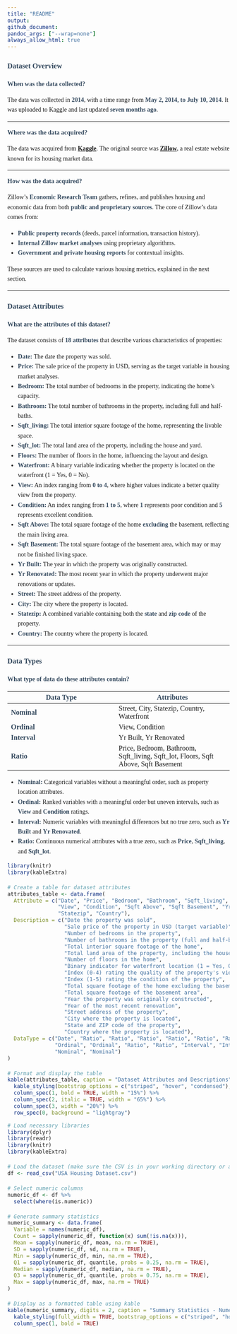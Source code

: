 ```yaml
---
title: "README" 
output:  
github_document: 
pandoc_args: ["--wrap=none"] 
always_allow_html: true
---
```


<style>
  body { font-family: "Times New Roman", Times, serif; line-height: 1.6; }
  h1, h2, h3 { color: #2C3E50; font-family: "Times New Roman", Times, serif; }
  strong { color: #34495E; }
</style>

### **Dataset Overview**  

**<strong>When was the data collected?</strong>**  

The data was collected in **2014**, with a time range from **May 2, 2014, to July 10, 2014**. It was uploaded to Kaggle and last updated **seven months ago**.  

---

**<strong>Where was the data acquired?</strong>**  

The data was acquired from **[Kaggle](https://www.kaggle.com)**. The original source was **[Zillow](https://www.zillow.com)**, a real estate website known for its housing market data.  

---

**<strong>How was the data acquired?</strong>**  

Zillow’s **Economic Research Team** gathers, refines, and publishes housing and economic data from both **public and proprietary sources**. The core of Zillow’s data comes from:  

- **Public property records** (deeds, parcel information, transaction history).  
- **Internal Zillow market analyses** using proprietary algorithms.  
- **Government and private housing reports** for contextual insights.  

These sources are used to calculate various housing metrics, explained in the next section.  

---

### **Dataset Attributes**  

**<strong>What are the attributes of this dataset?</strong>**  

The dataset consists of **18 attributes** that describe various characteristics of properties:  

- **Date:** The date the property was sold.  
- **Price:** The sale price of the property in USD, serving as the target variable in housing market analyses.  
- **Bedroom:** The total number of bedrooms in the property, indicating the home’s capacity.  
- **Bathroom:** The total number of bathrooms in the property, including full and half-baths.  
- **Sqft_living:** The total interior square footage of the home, representing the livable space.  
- **Sqft_lot:** The total land area of the property, including the house and yard.  
- **Floors:** The number of floors in the home, influencing the layout and design.  
- **Waterfront:** A binary variable indicating whether the property is located on the waterfront (1 = Yes, 0 = No).  
- **View:** An index ranging from **0 to 4**, where higher values indicate a better quality view from the property.  
- **Condition:** An index ranging from **1 to 5**, where **1** represents poor condition and **5** represents excellent condition.  
- **Sqft Above:** The total square footage of the home **excluding** the basement, reflecting the main living area.  
- **Sqft Basement:** The total square footage of the basement area, which may or may not be finished living space.  
- **Yr Built:** The year in which the property was originally constructed.  
- **Yr Renovated:** The most recent year in which the property underwent major renovations or updates.  
- **Street:** The street address of the property.  
- **City:** The city where the property is located.  
- **Statezip:** A combined variable containing both the **state** and **zip code** of the property.  
- **Country:** The country where the property is located.  

---

### **Data Types**  

**<strong>What type of data do these attributes contain?</strong>**  

| **Data Type**  | **Attributes** |
|---------------|----------------|
| **Nominal**   | Street, City, Statezip, Country, Waterfront |
| **Ordinal**   | View, Condition |
| **Interval**  | Yr Built, Yr Renovated |
| **Ratio**     | Price, Bedroom, Bathroom, Sqft_living, Sqft_lot, Floors, Sqft Above, Sqft Basement |

- **Nominal:** Categorical variables without a meaningful order, such as property location attributes.  
- **Ordinal:** Ranked variables with a meaningful order but uneven intervals, such as **View** and **Condition** ratings.  
- **Interval:** Numeric variables with meaningful differences but no true zero, such as **Yr Built** and **Yr Renovated**.  
- **Ratio:** Continuous numerical attributes with a true zero, such as **Price**, **Sqft_living**, and **Sqft_lot**.  

```r
library(knitr)
library(kableExtra)

# Create a table for dataset attributes
attributes_table <- data.frame(
  Attribute = c("Date", "Price", "Bedroom", "Bathroom", "Sqft_living", "Sqft_lot", "Floors", "Waterfront",
                "View", "Condition", "Sqft Above", "Sqft Basement", "Yr Built", "Yr Renovated", "Street", "City",
                "Statezip", "Country"),
  Description = c("Date the property was sold",
                  "Sale price of the property in USD (target variable)",
                  "Number of bedrooms in the property",
                  "Number of bathrooms in the property (full and half-baths)",
                  "Total interior square footage of the home",
                  "Total land area of the property, including the house and yard",
                  "Number of floors in the home",
                  "Binary indicator for waterfront location (1 = Yes, 0 = No)",
                  "Index (0-4) rating the quality of the property's view",
                  "Index (1-5) rating the condition of the property",
                  "Total square footage of the home excluding the basement",
                  "Total square footage of the basement area",
                  "Year the property was originally constructed",
                  "Year of the most recent renovation",
                  "Street address of the property",
                  "City where the property is located",
                  "State and ZIP code of the property",
                  "Country where the property is located"),
  DataType = c("Date", "Ratio", "Ratio", "Ratio", "Ratio", "Ratio", "Ratio", "Nominal",
               "Ordinal", "Ordinal", "Ratio", "Ratio", "Interval", "Interval", "Nominal", "Nominal",
               "Nominal", "Nominal")
)

# Format and display the table
kable(attributes_table, caption = "Dataset Attributes and Descriptions") %>%
  kable_styling(bootstrap_options = c("striped", "hover", "condensed"), full_width = TRUE) %>%
  column_spec(1, bold = TRUE, width = "15%") %>%
  column_spec(2, italic = TRUE, width = "65%") %>%
  column_spec(3, width = "20%") %>%
  row_spec(0, background = "lightgray")
```

```r
# Load necessary libraries
library(dplyr)
library(readr)
library(knitr)
library(kableExtra)

# Load the dataset (make sure the CSV is in your working directory or adjust the path)
df <- read_csv("USA Housing Dataset.csv")

# Select numeric columns
numeric_df <- df %>%
  select(where(is.numeric))

# Generate summary statistics
numeric_summary <- data.frame(
  Variable = names(numeric_df),
  Count = sapply(numeric_df, function(x) sum(!is.na(x))),
  Mean = sapply(numeric_df, mean, na.rm = TRUE),
  SD = sapply(numeric_df, sd, na.rm = TRUE),
  Min = sapply(numeric_df, min, na.rm = TRUE),
  Q1 = sapply(numeric_df, quantile, probs = 0.25, na.rm = TRUE),
  Median = sapply(numeric_df, median, na.rm = TRUE),
  Q3 = sapply(numeric_df, quantile, probs = 0.75, na.rm = TRUE),
  Max = sapply(numeric_df, max, na.rm = TRUE)
)

# Display as a formatted table using kable
kable(numeric_summary, digits = 2, caption = "Summary Statistics - Numeric Variables") %>%
  kable_styling(full_width = TRUE, bootstrap_options = c("striped", "hover")) %>%
  column_spec(1, bold = TRUE)
```



